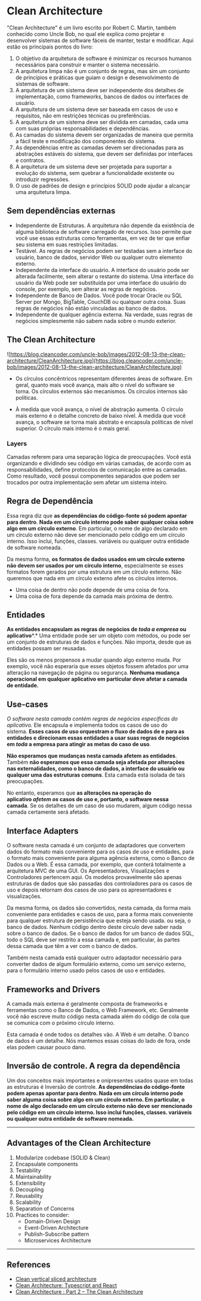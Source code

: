 # Clean Architecture

"Clean Architecture" é um livro escrito por Robert C. Martin, também conhecido como Uncle Bob, no qual ele explica como projetar e desenvolver sistemas de software fáceis de manter, testar e modificar. Aqui estão os principais pontos do livro:

1. O objetivo da arquitetura de software é minimizar os recursos humanos necessários para construir e manter o sistema necessário.
2. A arquitetura limpa não é um conjunto de regras, mas sim um conjunto de princípios e práticas que guiam o design e desenvolvimento de sistemas de software.
3. A arquitetura de um sistema deve ser independente dos detalhes de implementação, como frameworks, bancos de dados ou interfaces de usuário.
4. A arquitetura de um sistema deve ser baseada em casos de uso e requisitos, não em restrições técnicas ou preferências.
5. A arquitetura de um sistema deve ser dividida em camadas, cada uma com suas próprias responsabilidades e dependências.
6. As camadas do sistema devem ser organizadas de maneira que permita a fácil teste e modificação dos componentes do sistema.
7. As dependências entre as camadas devem ser direcionadas para as abstrações estáveis ​​do sistema, que devem ser definidas por interfaces e contratos.
8. A arquitetura de um sistema deve ser projetada para suportar a evolução do sistema, sem quebrar a funcionalidade existente ou introduzir regressões.
9. O uso de padrões de design e princípios SOLID pode ajudar a alcançar uma arquitetura limpa.

## Sem dependências externas

- Independente de Estruturas. A arquitetura não depende da existência de alguma biblioteca de software carregado de recursos. Isso permite que você use essas estruturas como ferramentas, em vez de ter que enfiar seu sistema em suas restrições limitadas.
- Testável. As regras de negócios podem ser testadas sem a interface do usuário, banco de dados, servidor Web ou qualquer outro elemento externo.
- Independente da interface do usuário. A interface do usuário pode ser alterada facilmente, sem alterar o restante do sistema. Uma interface do usuário da Web pode ser substituída por uma interface do usuário do console, por exemplo, sem alterar as regras de negócios.
- Independente de Banco de Dados. Você pode trocar Oracle ou SQL Server por Mongo, BigTable, CouchDB ou qualquer outra coisa. Suas regras de negócios não estão vinculadas ao banco de dados.
- Independente de qualquer agência externa. Na verdade, suas regras de negócios simplesmente não sabem nada sobre o mundo exterior.

## The Clean Architecture

![https://blog.cleancoder.com/uncle-bob/images/2012-08-13-the-clean-architecture/CleanArchitecture.jpg](https://blog.cleancoder.com/uncle-bob/images/2012-08-13-the-clean-architecture/CleanArchitecture.jpg)

- Os círculos concêntricos representam diferentes áreas de software. Em geral, quanto mais você avança, mais alto o nível do software se torna. Os círculos externos são mecanismos. Os círculos internos são políticas.

- À medida que você avança, o nível de abstração aumenta. O círculo mais externo é o detalhe concreto de baixo nível. À medida que você avança, o software se torna mais abstrato e encapsula políticas de nível superior. O círculo mais interno é o mais geral.

### Layers

Camadas referem para uma separação lógica de preocupações. Você está organizando e dividindo seu código em várias camadas, de acordo com as responsabilidades, define protocolos de comunicação entre as camadas. Como resultado, você possui componentes separados que podem ser trocados por outra implementação sem afetar um sistema inteiro.

## Regra de Dependência

Essa regra diz que **as dependências do código-fonte só podem apontar para dentro**. **Nada em um círculo interno pode saber qualquer coisa sobre algo em um círculo externo**. Em particular, o nome de algo declarado em um círculo externo não deve ser mencionado pelo código em um círculo interno. Isso inclui, funções, classes. variáveis ou qualquer outra entidade de software nomeada.

Da mesma forma, **os formatos de dados usados em um círculo externo não devem ser usados por um círculo interno**, especialmente se esses formatos forem gerados por uma estrutura em um círculo externo. Não queremos que nada em um círculo externo afete os círculos internos.

- Uma coisa de dentro não pode depende de uma coisa de fora.
- Uma coisa de fora depende da camada mais próxima de dentro.


## Entidades

**As entidades encapsulam as regras de negócios de *toda a empresa* ou aplicativo***.* Uma entidade pode ser um objeto com métodos, ou pode ser um conjunto de estruturas de dados e funções. Não importa, desde que as entidades possam ser reusadas.

Eles são os menos propensos a mudar quando algo externo muda. Por exemplo, você não esperaria que esses objetos fossem afetados por uma alteração na navegação de página ou segurança. **Nenhuma mudança operacional em qualquer aplicativo em particular deve afetar a camada de entidade.**


## Use-cases

**O software nesta camada contém regras de negócios *específicas do aplicativo**.* Ele encapsula e implementa todos os casos de uso do sistema. **Esses casos de uso orquestram o fluxo de dados de e para as entidades e direcionam essas entidades a usar suas regras de negócios em *toda* a empresa para atingir as metas do caso de uso**.

**Não esperamos que mudanças nesta camada afetem as entidades**. Também **não esperamos que essa camada seja afetada por alterações nas externalidades, como o banco de dados, a interface do usuário ou qualquer uma das estruturas comuns**. Esta camada está isolada de tais preocupações.

No entanto, esperamos que **as alterações na operação do aplicativo *afetem os* casos de uso e, portanto, o software nessa camada**. Se os detalhes de um caso de uso mudarem, algum código nessa camada certamente será afetado.


## Interface Adapters

O software nesta camada é um conjunto de adaptadores que convertem dados do formato mais conveniente para os casos de uso e entidades, para o formato mais conveniente para alguma agência externa, como o Banco de Dados ou a Web. É essa camada, por exemplo, que conterá totalmente a arquitetura MVC de uma GUI. Os Apresentadores, Visualizações e Controladores pertencem aqui. Os modelos provavelmente são apenas estruturas de dados que são passadas dos controladores para os casos de uso e depois retornam dos casos de uso para os apresentadores e visualizações.

Da mesma forma, os dados são convertidos, nesta camada, da forma mais conveniente para entidades e casos de uso, para a forma mais conveniente para qualquer estrutura de persistência que esteja sendo usada. ou seja, o banco de dados. Nenhum código dentro deste círculo deve saber nada sobre o banco de dados. Se o banco de dados for um banco de dados SQL, todo o SQL deve ser restrito a essa camada e, em particular, às partes dessa camada que têm a ver com o banco de dados.

Também nesta camada está qualquer outro adaptador necessário para converter dados de algum formulário externo, como um serviço externo, para o formulário interno usado pelos casos de uso e entidades.

## Frameworks and Drivers

A camada mais externa é geralmente composta de frameworks e ferramentas como o Banco de Dados, o Web Framework, etc. Geralmente você não escreve muito código nesta camada além do código de cola que se comunica com o próximo círculo interno.

Esta camada é onde todos os detalhes vão. A Web é um detalhe. O banco de dados é um detalhe. Nós mantemos essas coisas do lado de fora, onde elas podem causar pouco dano.

## Inversão de controle. A regra da dependência

Um dos conceitos mais importantes e onipresentes usados quase em todas as estruturas é Inversão de controle. **As dependências do código-fonte podem apenas apontar para dentro. Nada em um círculo interno pode saber alguma coisa sobre algo em um círculo externo. Em particular, o nome de algo declarado em um círculo externo não deve ser mencionado pelo código em um círculo interno. Isso inclui funções, classes. variáveis ou qualquer outra entidade de software nomeada.**

---

## Advantages of the Clean Architecture

1. Modularize codebase (SOLID & Clean)
2. Encapsulate components
3. Testability
4. Maintainability
5. Extensibility
6. Decoupling
7. Reusability
8. Scalability
9. Separation of Concerns
10. Practices to consider:
    - Domain-Driven Design
    - Event-Driven Architecture
    - Publish-Subscribe pattern
    - Microservices Architecture

---

## References

- [Clean vertical sliced architecture](https://dev.to/devdoido/conheca-o-clean-vertical-sliced-architecture-a-uniao-dos-2-mundos-4gnd)
- [Clean Architecture: Typescript and React](https://nanosoft.co.za/blog/post/clean-typescript-and-react)
- [Clean Architecture : Part 2 – The Clean Architecture](https://crosp.net/blog/software-architecture/clean-architecture-part-2-the-clean-architecture/)